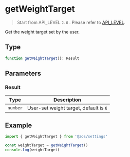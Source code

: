 # getWeightTarget

> Start from API_LEVEL `2.0` . Please refer to [API_LEVEL](../../../../guides/framework/device/compatibility.md).

Get the weight target set by the user.

## Type

```ts
function getWeightTarget(): Result
```

## Parameters

### Result

| Type                | Description                            |
| ------------------- | -------------------------------------- |
| <code>number</code> | User-set weight target, default is `0` |

## Example

```js
import { getWeightTarget } from '@zos/settings'

const weightTarget = getWeightTarget()
console.log(weightTarget)
```
